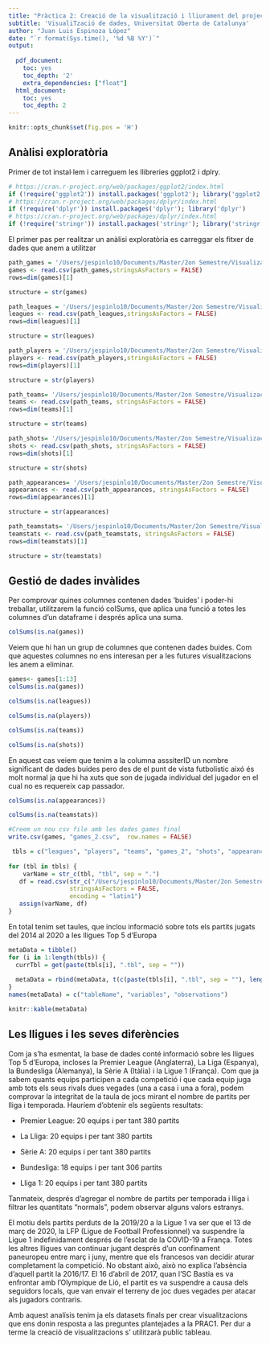 ```yaml
---
title: "Pràctica 2: Creació de la visualització i lliurament del projecte"
subtitle: 'VisualiTzació de dades, Universitat Oberta de Catalunya'
author: "Juan Luis Espinoza López"
date: "`r format(Sys.time(), '%d %B %Y')`"
output: 
  
  pdf_document:
    toc: yes
    toc_depth: '2'
    extra_dependencies: ["float"]
  html_document:
    toc: yes
    toc_depth: 2
---
```


```r
knitr::opts_chunk$set(fig.pos = 'H')

```


\newpage

## Anàlisi exploratòria

Primer de tot instal·lem i carreguem les llibreries ggplot2 i dplry.

```r
# https://cran.r-project.org/web/packages/ggplot2/index.html
if (!require('ggplot2')) install.packages('ggplot2'); library('ggplot2')
# https://cran.r-project.org/web/packages/dplyr/index.html
if (!require('dplyr')) install.packages('dplyr'); library('dplyr')
# https://cran.r-project.org/web/packages/dplyr/index.html
if (!require('stringr')) install.packages('stringr'); library('stringr')
```
El primer pas per realitzar un anàlisi exploratòria es carreggar els fitxer de dades que anem a utilitzar

```r
path_games = '/Users/jespinlo10/Documents/Master/2on Semestre/Visualizacion/PRAC1/archive/games.csv'
games <- read.csv(path_games,stringsAsFactors = FALSE)
rows=dim(games)[1]
```
```r
structure = str(games)
```
```r
path_leagues = '/Users/jespinlo10/Documents/Master/2on Semestre/Visualizacion/PRAC1/archive/leagues.csv'
leagues <- read.csv(path_leagues,stringsAsFactors = FALSE)
rows=dim(leagues)[1]
```
```r
structure = str(leagues)
```
```r
path_players = '/Users/jespinlo10/Documents/Master/2on Semestre/Visualizacion/PRAC1/archive/players.csv'
players <- read.csv(path_players,stringsAsFactors = FALSE)
rows=dim(players)[1]
```
```r
structure = str(players)
```

```r
path_teams= '/Users/jespinlo10/Documents/Master/2on Semestre/Visualizacion/PRAC1/archive/teams.csv'
teams <- read.csv(path_teams, stringsAsFactors = FALSE)
rows=dim(teams)[1]
```
```r
structure = str(teams)
```

```r
path_shots= '/Users/jespinlo10/Documents/Master/2on Semestre/Visualizacion/PRAC1/archive/shots.csv'
shots <- read.csv(path_shots, stringsAsFactors = FALSE)
rows=dim(shots)[1]
```
```r
structure = str(shots)
```
```r
path_appearances= '/Users/jespinlo10/Documents/Master/2on Semestre/Visualizacion/PRAC1/archive/appearances.csv'
appearances <- read.csv(path_appearances, stringsAsFactors = FALSE)
rows=dim(appearances)[1]
```
```r
structure = str(appearances)
```

```r
path_teamstats= '/Users/jespinlo10/Documents/Master/2on Semestre/Visualizacion/PRAC1/archive/teamstats.csv'
teamstats <- read.csv(path_teamstats, stringsAsFactors = FALSE)
rows=dim(teamstats)[1]
```
```r
structure = str(teamstats)
```


## Gestió de dades invàlides
Per comprovar quines columnes contenen dades 'buides' i poder-hi treballar, utilitzarem la funció colSums, que aplica una funció a totes les columnes d'un dataframe i després aplica una suma.
```r
colSums(is.na(games))
```
Veiem que hi han un grup de columnes que contenen dades buides. Com que aquestes columnes no ens interesan per a les futures visualitzacions les anem a eliminar. 
```r
games<- games[1:13]
colSums(is.na(games))
```
```r
colSums(is.na(leagues))
```
```r
colSums(is.na(players))
```
```r
colSums(is.na(teams))
```

```r
colSums(is.na(shots))
```
En aquest cas veiem que tenim a la columna asssiterID un nombre significant de dades buides pero des de el punt de vista futbolistic aixó és molt normal ja que hi ha xuts que son de jugada individual del jugador en el cual no es requereix cap passador.

```r
colSums(is.na(appearances))
```
```r
colSums(is.na(teamstats))
```

```r
#Creem un nou csv file amb les dades games final
write.csv(games, "games_2.csv",  row.names = FALSE)
```

```r
 tbls = c("leagues", "players", "teams", "games_2", "shots", "appearances", "teamstats")
 
for (tbl in tbls) {
    varName = str_c(tbl, "tbl", sep = ".")
   df = read.csv(str_c("/Users/jespinlo10/Documents/Master/2on Semestre/Visualizacion/PRAC1/archive/", tbl, ".csv", sep = ""), 
                 stringsAsFactors = FALSE,
                 encoding = "latin1")
   assign(varName, df)
}

```
En total tenim set taules, que inclou informació sobre tots els partits jugats del 2014 al 2020 a les lligues Top 5 d'Europa

```r
metaData = tibble()
for (i in 1:length(tbls)) {
  currTbl = get(paste(tbls[i], ".tbl", sep = ""))
  
  metaData = rbind(metaData, t(c(paste(tbls[i], ".tbl", sep = ""), length(currTbl), nrow(currTbl))))
}
names(metaData) = c("tableName", "variables", "observations")

knitr::kable(metaData)

```

## Les lligues i les seves diferències
Com ja s'ha esmentat, la base de dades conté informació sobre les lligues Top 5 d'Europa, incloses la Premier League (Anglaterra), La Liga (Espanya), la Bundesliga (Alemanya), la Sèrie A (Itàlia) i la Ligue 1 (França). Com que ja sabem quants equips participen a cada competició i que cada equip juga amb tots els seus rivals dues vegades (una a casa i una a fora), podem comprovar la integritat de la taula de jocs mirant el nombre de partits per lliga i temporada. Hauríem d'obtenir els següents resultats:

* Premier League: 20 equips i per tant 380 partits

* La Lliga: 20 equips i per tant 380 partits

* Sèrie A: 20 equips i per tant 380 partits

* Bundesliga: 18 equips i per tant 306 partits

* Lliga 1: 20 equips i per tant 380 partits

Tanmateix, després d'agregar el nombre de partits per temporada i lliga i filtrar les quantitats "normals", podem observar alguns valors estranys.

El motiu dels partits perduts de la 2019/20 a la Ligue 1 va ser que el 13 de març de 2020, la LFP (Ligue de Football Professionnel) va suspendre la Ligue 1 indefinidament després de l'esclat de la COVID-19 a França. Totes les altres lligues van continuar jugant després d'un confinament paneuropeu entre març i juny, mentre que els francesos van decidir aturar completament la competició. No obstant això, això no explica l'absència d'aquell partit la 2016/17. El 16 d'abril de 2017, quan l'SC Bastia es va enfrontar amb l'Olympique de Lió, el partit es va suspendre a causa dels seguidors locals, que van envair el terreny de joc dues vegades per atacar als jugadors contraris.

Amb aquest analísis tenim ja els datasets finals per crear visualitzacions que ens donin resposta a las preguntes plantejades a la PRAC1. Per dur a terme la creació de visualitzacions s' utilitzarà public tableau.

